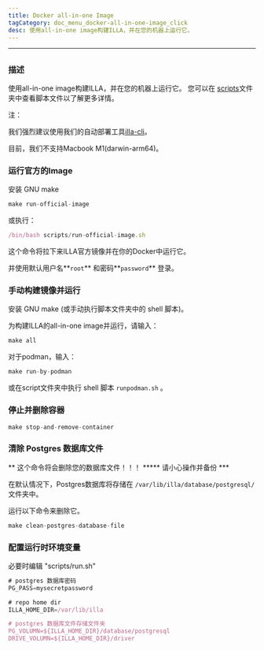 ```yaml
---
title: Docker all-in-one Image
tagCategory: doc_menu_docker-all-in-one-image_click
desc: 使用all-in-one image构建ILLA，并在您的机器上运行它。
---
```


* * *

## <Heading hidden>Docker all-in-one Image</Heading>

### 描述

使用all-in-one image构建ILLA，并在您的机器上运行它。 您可以在 [scripts](https://github.com/illacloud/deply-illa-manually/blob/main/docker/scripts)文件夹中查看脚本文件以了解更多详情。

注：

我们强烈建议使用我们的自动部署工具[illa-cli](https://github.com/illacloud/illa)。

目前，我们不支持Macbook M1(darwin-arm64)。

### 运行官方的Image

安装 GNU make

```jsx
make run-official-image
```

或执行：

```jsx
/bin/bash scripts/run-official-image.sh
```

这个命令将拉下来ILLA官方镜像并在你的Docker中运行它。

并使用默认用户名**`root`** 和密码**`password`** 登录。

### 手动构建镜像并运行

安装 GNU make (或手动执行脚本文件夹中的 shell 脚本)。

为构建ILLA的all-in-one image并运行，请输入：

```jsx
make all
```

对于podman，输入：

```jsx
make run-by-podman
```

或在script文件夹中执行 shell 脚本 `runpodman.sh` 。

### 停止并删除容器

```jsx
make stop-and-remove-container
```

### 清除 Postgres 数据库文件

** 这个命令将会删除您的数据库文件！！！ \*\*\*** 请小心操作并备份 \*\*\*

在默认情况下，Postgres数据库将存储在 `/var/lib/illa/database/postgresql/` 文件夹中。

运行以下命令来删除它。

```jsx
make clean-postgres-database-file
```

### 配置运行时环境变量

必要时编辑 "scripts/run.sh"

```jsx
# postgres 数据库密码
PG_PASS=mysecretpassword

# repo home dir
ILLA_HOME_DIR=/var/lib/illa

# postgres 数据库文件存储文件夹
PG_VOLUMN=${ILLA_HOME_DIR}/database/postgresql
DRIVE_VOLUMN=${ILLA_HOME_DIR}/driver
```
